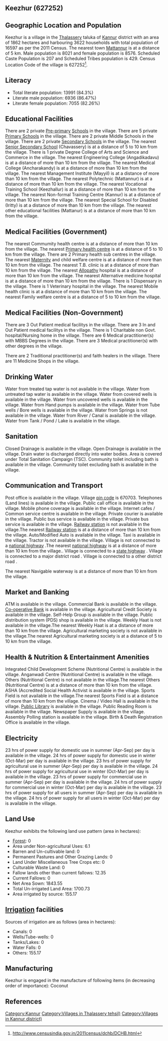 {{Infobox settlement
| name=Keezhur
| native_name=
| native_name_lang=
| other_name=
| nickname=
| settlement_type=Village
| image_skyline=
| image_alt=
| image_caption=
| pushpin_map=India Kerala
| pushpin_label_position=right
| pushpin_map_alt=
| pushpin_map_caption=Location in Kerala, India
| latd=
| latm=
| lats=
| latNS=
| longd=
| longm=
| longs=
| longEW=
| coordinates_display=inline,title
| subdivision_type=Country
| subdivision_name={{flag|India}}
| subdivision_type1=[[States and territories of India|State]]
| subdivision_name1=Kerala 
| subdivision_type2=[[List of districts of India|District]]
| subdivision_name2=Kannur
| subdivision_type3=Tahsil
| subdivision_name3=Thalassery
| website=
| established_title=<!-- Established -->
| established_date=
| founder=
| named_for=
| government_type=
| governing_body=
| unit_pref=Metric=
| area_footnotes=
| area_rank=
| area_total_km2=18.62
| elevation_footnotes=
| elevation_m=
| population_total=16597
| population_as_of=2011
| population_rank=
| population_density_km2=891
| population_demonym=
| population_footnotes=
| demographics_type1=Languages
| demographics1_title1=Official
| demographics1_info1=[[Malayalam language|Malayalam]]
| timezone1=[[Indian Standard Time|IST]]
| utc_offset1==+5:30
| postal_code_type=[[Postal Index Number|PIN]]
| postal_code=670703
| area_code_type=Telephone code
| area_code=
| registration_plate=
| blank1_name_sec1=Nearest city
| blank1_info_sec1=[[Mattannur]]
| blank2_name_sec1=[[Human sex ratio|Sex ratio]]
| blank2_info_sec1=1069 [[male|♂]]/[[female|♀]]
| blank3_name_sec1=Literacy
| blank3_info_sec1=84.3%
| blank1_name_sec2=[[2011 Census of India|2011 census]] code
| blank1_info_sec2=627252
| footnotes=
}}

== Keezhur (627252) ==

== Geographic Location and Population ==

Keezhur is a village in the [[Thalassery]] taluka of [[Kannur]] district with an area of 1862 hectares and harbouring 3622 households with total population of 16597 as per the 2011 Census. The nearest town [[Mattannur]] is at a distance of 5 km. Male population is 8021 and female population is 8576. Scheduled Caste Population is 207 and Scheduled Tribes population is 429. Census Location Code of the village is 627252<ref>http://www.censusindia.gov.in/2011census/dchb/DCHB.html</ref>.


== Literacy ==  
* Total literate population: 13991 (84.3%)
* Literate male population: 6936 (86.47%)
* Literate female population: 7055 (82.26%)


== Educational Facilities ==  
There are 2 private [[Pre-primary]] [[School]]s in the village.
There are 5 private [[Primary School]]s in the village.
There are 2 private Middle Schools in the village.
There are 2 private [[Secondary School]]s in the village.
The nearest [[Senior Secondary School]] (Chavassery) is at a distance of 5 to 10 km from the village.
There is 1 private Degree College of Arts and Science and Commerce in the village.
The nearest Engineering College (Angadikadavu) is at a distance of more than 10 km from the village.
The nearest Medical College (Ancharakandy) is at a distance of more than 10 km from the village.
The nearest Management Institute (Mayyil) is at a distance of more than 10 km from the village.
The nearest Polytechnic (Mattannur) is at a distance of more than 10 km from the village.
The nearest Vocational Training School (Keezhallur) is at a distance of more than 10 km from the village.
The nearest Non-formal Training Centre (Kannur) is at a distance of more than 10 km from the village.
The nearest Special School for Disabled (Iritty) is at a distance of more than 10 km from the village.
The nearest other educational facilities (Mattanur) is at a distance of more than 10 km from the village.


== Medical Facilities (Government) ==
The nearest Commumity health centre is at a distance of more than 10 km from the village.
The nearest [[Primary health centre]] is at a distance of 5 to 10 km from the village.
There are 2 Primary health sub centres in the village.
The nearest [[Maternity]] and child welfare centre is at a distance of more than 10 km from the village.
The nearest T.B. clinic is at a distance of more than 10 km from the village.
The nearest [[Allopathy]] hospital is at a distance of more than 10 km from the village.
The nearest Alternative medicine hospital is at a distance of more than 10 km from the village.
There is 1 Dispensary in the village.
There is 1 Veterinary hospital in the village.
The nearest Mobile health clinic is at a distance of more than 10 km from the village.
The nearest Family welfare centre is at a distance of 5 to 10 km from the village.


== Medical Facilities (Non-Government) ==
There are 3 Out Patient medical facilitys in the village.
There are 3 In and Out Patient medical facilitys in the village.
There is 1 Charitable non Govt. hospital/Nursing home in the village.
There are 6 Medical practitioner(s) with MBBS Degrees in the village.
There are 3 Medical practitioner(s) with other degrees in the village.

There are 2 Traditional practitioner(s) and faith healers in the village.
There are 11 Medicine Shops in the village.



== Drinking Water ==
Water from treated tap water is not available in the village.
Water from untreated tap water is available in the village.
Water from covered wells is available in the village.
Water from uncovered wells is available in the village.
Water from Hand pumps is available in the village.
Water from Tube wells / Bore wells is available in the village.
Water from Springs is not available in the village.
Water from River / Canal is available in the village.
Water from Tank / Pond / Lake is available in the village.


== Sanitation ==
Closed Drainage is available in the village.
Open Drainage is available in the village.
Drain water is discharged directly into water bodies.
Area is covered under Total Sanitation Campaign (TSC).
Community toilet including bath is available in the village.
Community toilet excluding bath is available in the village.


== Communication and Transport ==
Post office is available in the village.
Village [[pin code]] is 670703.
Telephones (Land lines) is available in the village.
Public call office is available in the village.
Mobile phone coverage is available in the village.
Internet cafes / Common service centre is available in the village.
Private courier is available in the village.
Public bus service is available in the village.
Private bus service is available in the village.
[[Railway station]] is not available in the village.The nearest [[Railway station]] is at a distance of more than 10 km from the village.
Auto/Modified Auto is available in the village.
Taxi is available in the village.
Tractor is not available in the village.
Village is not connected to a [[national highway]] .The nearest [[national highway]] is at a distance of more than 10 km from the village..
Village is connected to a [[state highway]]  .
Village is connected to a major district road    .
Village is connected to a other district road  .



The nearest Navigable waterway is at a distance of more than 10 km from the village.



== Market and Banking ==
ATM is available in the village.
Commercial Bank is available in the village.
[[Co-operative Bank]] is available in the village.
Agricultural Credit Society is available in the village.
Self-Help Group is available in the village.
Public distribution system (PDS) shop is available in the village.
Weekly Haat is not available in the village.The nearest Weekly Haat is at a distance of more than 10 km from the village.
Agricultural marketing society is not available in the village.The nearest Agricultural marketing society is at a distance of 5 to 10 km from the village.


== Health & Nutrition & Entertainment Amenities ==
Integrated Child Development Scheme (Nutritional Centre) is available in the village.
Anganwadi Centre (Nutritional Centre) is available in the village.
Others (Nutritional Centre) is not available in the village.The nearest Others (Nutritional Centre) is at a distance of more than 10 km from the village.
ASHA (Accredited Social Health Activist is available in the village.
Sports Field is not available in the village.The nearest Sports Field is at a distance of more than 10 km from the village.
Cinema / Video Hall is available in the village.
[[Public Library]] is available in the village.
Public Reading Room is available in the village.
Newspaper Supply is available in the village.
Assembly Polling station is available in the village.
Birth & Death Registration Office is available in the village.


== Electricity ==
23 hrs of power supply for domestic use in summer (Apr-Sep) per day is available in the village.
24 hrs of power supply for domestic use in winter (Oct-Mar) per day is available in the village.
23 hrs of power supply for agricultural use in summer (Apr-Sep) per day is available in the village.
24 hrs of power supply for agricultural use in winter (Oct-Mar) per day is available in the village.
23 hrs of power supply for commercial use in summer (Apr-Sep) per day is available in the village.
24 hrs of power supply for commercial use in winter (Oct-Mar) per day is available in the village.
23 hrs of power supply for all users in summer (Apr-Sep) per day is available in the village.
24 hrs of power supply for all users in winter (Oct-Mar) per day is available in the village.


== Land Use ==
Keezhur exhibits the following land use pattern (area in hectares):
* [[Forest]]: 0
* Area under Non-agricultural Uses: 6.1
* Barren and Un-cultivable land: 0
* Permanent Pastures and Other Grazing Lands: 0
* Land Under Miscellaneous Tree Crops etc: 0
* Culturable Waste Land: 0
* Fallow lands other than current fallows: 12.35
* Current Fallows: 0
* Net Area Sown: 1843.55
* Total Un-irrigated Land Area: 1700.73
* Area irrigated by source: 155.17


== [[Irrigation]] facilities ==
Sources of irrigation are as follows (area in hectares):
* Canals: 0
* Wells/Tube-wells: 0
* Tanks/Lakes: 0
* Water Falls: 0
* Others: 155.17


== Manufacturing ==
Keezhur is engaged in the manufacture of following items (in decreasing order of importance): Coconut


[[Category:Kannur]]
[[Category:Villages in Thalassery tehsil)]]
[[Category:Villages in Kannur district)]]


== References ==
{{Reflist}}


